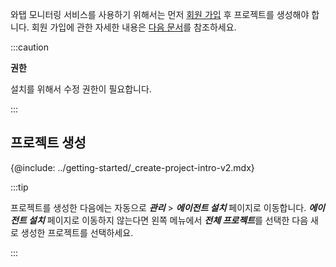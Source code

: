 와탭 모니터링 서비스를 사용하기 위해서는 먼저 [회원 가입](https://www.whatap.io/ko/signup/) 후 프로젝트를 생성해야 합니다. 회원 가입에 관한 자세한 내용은 [다음 문서](../account/account-manage)를 참조하세요.

:::caution

**권한**

설치를 위해서 수정 권한이 필요합니다.

:::

## 프로젝트 생성

{@include: ../getting-started/_create-project-intro-v2.mdx} 

:::tip

프로젝트를 생성한 다음에는 자동으로 ***관리*** > ***에이전트 설치*** 페이지로 이동합니다. ***에이전트 설치*** 페이지로 이동하지 않는다면 왼쪽 메뉴에서 ***전체 프로젝트***를 선택한 다음 새로 생성한 프로젝트를 선택하세요.

:::